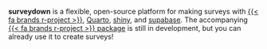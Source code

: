 **surveydown** is a flexible, open-source platform for making surveys with [{{< fa brands r-project >}}]({{< var url_rproject >}}), [Quarto]({{< var url_quarto >}}), [shiny](https://shiny.posit.co/), and
[supabase]({{< var url_supabase >}}). The accompanying [{{< fa brands r-project >}} package](https://pkg.surveydown.org/) is still in development, but you can already use it to create surveys!

